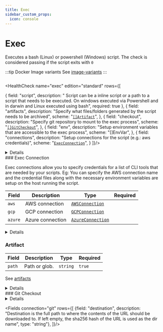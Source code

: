 ```yaml
---
title: Exec
sidebar_custom_props:
  icon: console
---
```


# <Icon name="console" /> Exec



Executes a bash (Linux) or powershell (Windows) script. The check is considered passing if the script exits with `0`

:::tip Docker Image variants
See [image-variants](/reference/canary-checker/image-variants)
:::

```yaml title="exec.yaml"  file=<rootDir>/modules/canary-checker/fixtures/minimal/exec_pass.yaml
```


<HealthCheck name="exec" edition="standard"  rows={[

{
  field: "script",
  description: " Script can be a inline script or a path to a script that needs to be executed. On windows executed via Powershell and in darwin and Linux executed using bash",
  required: true
},
{
  field: "artifacts",
  description: "Specify what files/folders generated by the script needs to be archived",
  scheme: "[`[]Artifact`](#artifact)",
},
{
  field: "checkout",
  description: "Specify git repository to mount to the exec process",
  scheme: "[`[]GitCheckout`](#git-checkout)",
},
{
  field: "env",
  description: "Setup environment variables that are accessible to the exec process",
  scheme: "[]EnvVar",
},
{
  field: "connections",
  description: "Setup connections for the script (e.g.: aws credentials)",
  scheme: "[`ExecConnection`](#exec-connection)",
}
]}/>


<details summary="Exec with an Environment Variables">
<div>
```yaml title="exec_artifact.yaml"  file=<rootDir>/modules/canary-checker/fixtures/minimal/exec_env_pass.yaml
```
</div>
</details>


<SkipOSS>
### Exec Connection

Exec connections allow you to specify credentials for a list of CLI tools that are needed by your scripts. Eg: You can specify the AWS connection name and the credential files along with the necessary environment variables are setup on the host running the script.

| Field   | Description      | Type                                                    | Required |
| ------- | ---------------- | ------------------------------------------------------- | -------- |
| `aws`   | AWS connection   | [`AWSConnection`](/reference/connections/aws)     |          |
| `gcp`   | GCP connection   | [`GCPConnection`](/reference/connections/gcp)     |          |
| `azure` | Azure connection | [`AzureConnection`](/reference/connections/azure) |          |


<details summary="Exec with a Connection">
<div>
```yaml title="exec_artifact.yaml"  file=<rootDir>/modules/canary-checker/fixtures/minimal/exec_connection_aws_fail.yaml
```
</div>
</details>


### Artifact

| Field  | Description   | Type     | Required |
| ------ | ------------- | -------- | -------- |
| `path` | Path or glob. | `string` | `true`   |

See [artifacts](/installation/artifacts)

<details summary="Exec with an Artifact">
<div>
```yaml title="exec_artifact.yaml"  file=<rootDir>/modules/canary-checker/fixtures/minimal/exec_artifact.yaml
```

</div>
</details>

</SkipOSS>
### Git Checkout


<details summary="Exec with Checkout">
<div>
```yaml title="exec_artifact.yaml"  file=<rootDir>/modules/canary-checker/fixtures/git/exec_checkout_pass.yaml
```

</div>
</details>

<Fields connection="git" rows={[
  {field: "destination", description: "Destination is the full path to where the contents of the URL should be downloaded to. If left empty, the sha256 hash of the URL is used as the dir name", type: "string"},
]}/>

